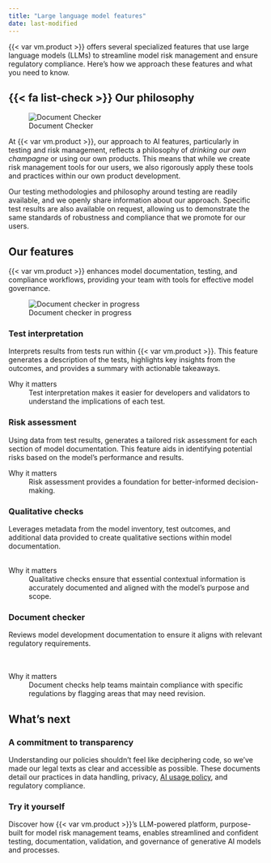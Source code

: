 ```yaml
---
title: "Large language model features"
date: last-modified
---
```


{{< var vm.product >}} offers several specialized features that use large language models (LLMs) to streamline model risk management and ensure regulatory compliance. Here's how we approach these features and what you need to know. 


::: {.attn}
## {{< fa list-check >}} Our philosophy

:::: {.flex .flex-wrap .justify-around}

::: {.w-25-ns .pt3 .pr4}
![Document Checker](overview-llm-features-check-document.png){fig-alt="A screenshot showing the LLM feature for checking documents that can be accessed with the Check Document button" .screenshot}

:::

::: {.w-80-ns}

At {{< var vm.product >}}, our approach to AI features, particularly in testing and risk management, reflects a philosophy of _drinking our own champagne_ or using our own products. This means that while we create risk management tools for our users, we also rigorously apply these tools and practices within our own product development.

Our testing methodologies and philosophy around testing are readily available, and we openly share information about our approach. Specific test results are also available on request, allowing us to demonstrate the same standards of robustness and compliance that we promote for our users.
:::

::::

:::

## Our features

{{< var vm.product >}} enhances model documentation, testing, and compliance workflows, providing your team with tools for effective model governance.


::: {.column-margin .pl3 .pt6}
![Document checker in progress](overview-llm-features-check-document-in-progress.gif){fig-alt="A screenshot showing the LLM feature for checking documents that can be accessed with the Check Document button" .screenshot}
:::

:::: {.flex .flex-wrap .justify-around}

::: {.w-50-ns .pr2}
### Test interpretation

Interprets results from tests run within {{< var vm.product >}}. This feature generates a description of the tests, highlights key insights from the outcomes, and provides a summary with actionable takeaways.

::: {.feature}
Why it matters
: Test interpretation makes it easier for developers and validators to understand the implications of each test.
:::

### Risk assessment

Using data from test results, generates a tailored risk assessment for each section of model documentation. This feature aids in identifying potential risks based on the model’s performance and results.

::: {.feature}
Why it matters
: Risk assessment provides a foundation for better-informed decision-making.

:::

:::

::: {.w-50-ns .pl2 .pr2}
### Qualitative checks

Leverages metadata from the model inventory, test outcomes, and additional data provided to create qualitative sections within model documentation. 
<br>
<br>

::: {.feature}
Why it matters
: Qualitative checks ensure that essential contextual information is accurately documented and aligned with the model's purpose and scope.
:::

### Document checker

Reviews model development documentation to ensure it aligns with relevant regulatory requirements. 
<br>
<br>
<br>

::: {.feature}
Why it matters
: Document checks help teams maintain compliance with specific regulations by flagging areas that may need revision.
:::

<!-- NR Nov 2024 Uncomment when available -->
<!-- ### Section checker

Assesses each part of the model documentation for adherence to internal guidelines and policies. This tool supports consistent documentation standards across the organization, promoting uniformity in compliance practices. -->
:::

::::


## What's next

<!-- :::{#llm-whats-next}
::: -->

:::: {.flex .flex-wrap .justify-around}

::: {.w-50-ns}
### A commitment to transparency

Understanding our policies shouldn’t feel like deciphering code, so we’ve made our legal texts as clear and accessible as possible. 
These documents detail our practices in data handling, privacy, [AI usage policy](https://validmind.com/about/legal/ai-usage-policy/), and regulatory compliance.
:::

::: {.w-50-ns}
### Try it yourself

Discover how {{< var vm.product >}}’s LLM-powered platform, purpose-built for model risk management teams, enables streamlined and confident testing, documentation, validation, and governance of generative AI models and processes.
:::

::: {.w-50-ns}

::: {.preview source="https://validmind.com/about/legal" height="240" width="430" offset="90"}
:::

:::

::: {.w-50-ns}

::: {.preview source="https://validmind.com/contact/" height="240" width="430" offset="90"}
:::

:::

::::

<!-- FOOTNOTES -->

<!-- [^1]: [Run tests and test suites](//developer/model-testing/testing-overview.qmd) -->
